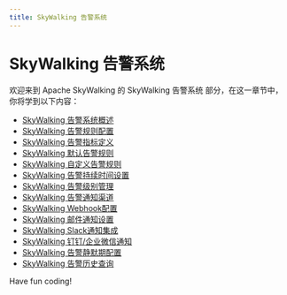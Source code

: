 ```yaml
---
title: SkyWalking 告警系统
---
```


# SkyWalking 告警系统

欢迎来到 Apache SkyWalking 的 SkyWalking 告警系统 部分，在这一章节中，你将学到以下内容：

- [SkyWalking 告警系统概述](./0-overview-of-skywalking-warning-system.mdx)
- [SkyWalking 告警规则配置](./1-skywalking-alarm-rule-configuration.mdx)
- [SkyWalking 告警指标定义](./2-skywalking-alarm-indicator-definition.mdx)
- [SkyWalking 默认告警规则](./3-skywalking-default-alarm-rules.mdx)
- [SkyWalking 自定义告警规则](./4-skywalking-custom-alarm-rules.mdx)
- [SkyWalking 告警持续时间设置](./5-skywalking-alarm-duration-setting.mdx)
- [SkyWalking 告警级别管理](./6-skywalking-alarm-level-management.mdx)
- [SkyWalking 告警通知渠道](./7-skywalking-alarm-notification-channel.mdx)
- [SkyWalking Webhook配置](./8-skywalking-webhook-configuration.mdx)
- [SkyWalking 邮件通知设置](./9-skywalking-email-notification-settings.mdx)
- [SkyWalking Slack通知集成](./10-skywalking-slack-notification-integration.mdx)
- [SkyWalking 钉钉/企业微信通知](./11-skywalking-dingtalk-enterprise-wechat-notification.mdx)
- [SkyWalking 告警静默期配置](./12-skywalking-alarm-silent-period-configuration.mdx)
- [SkyWalking 告警历史查询](./13-skywalking-alarm-history-query.mdx)

Have fun coding!